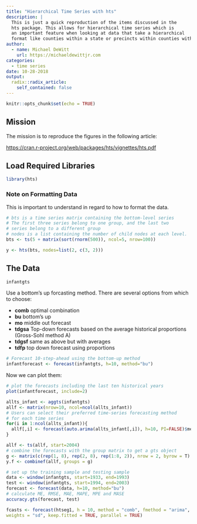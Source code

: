 ```yaml
---
title: "Hierarchical Time Series with hts"
description: |
  This is just a quick reproduction of the items discussed in the 
  hts package. This allows for hierarchical time series which is 
  an important feature when looking at data that take a hierarchical
  format like counties within a state or precincts within counties within states.
author:
  - name: Michael DeWitt
    url: https://michaeldewittjr.com
categories:
  - time series
date: 10-28-2018
output:
  radix::radix_article:
    self_contained: false
---
```


```r
knitr::opts_chunk$set(echo = TRUE)
```

## Mission

The mission is to reproduce the figures in the following article:

<https://cran.r-project.org/web/packages/hts/vignettes/hts.pdf>

## Load Required Libraries

```r
library(hts)
```

### Note on Formatting Data

This is important to understand in regard to how to format the data.

```r
# bts is a time series matrix containing the bottom-level series
# The first three series belong to one group, and the last two
# series belong to a different group
# nodes is a list containing the number of child nodes at each level.
bts <- ts(5 + matrix(sort(rnorm(500)), ncol=5, nrow=100))

y <- hts(bts, nodes=list(2, c(3, 2)))
```


## The Data

```r
infantgts
```

Use a bottom's up forcasting method. There are several options from which to choose:

- **comb** optimal combination
- **bu** bottom's up
- **mo** middle out forecast
- **tdgsa** Top-down forecasts based on the average historical proportions (Gross-Sohl method A)
- **tdgsf** same as above but with averages
- **tdfp** top down forecast using proportions

```r
# Forecast 10-step-ahead using the bottom-up method
infantforecast <- forecast(infantgts, h=10, method="bu")
```


Now we can plot them:

```r
# plot the forecasts including the last ten historical years
plot(infantforecast, include=2)

```



```r
allts_infant <- aggts(infantgts)
allf <- matrix(nrow=10, ncol=ncol(allts_infant))
# Users can select their preferred time-series forecasting method
# for each time series
for(i in 1:ncol(allts_infant)){
  allf[,i] <- forecast(auto.arima(allts_infant[,i]), h=10, PI=FALSE)$mean
}

allf <- ts(allf, start=2004)
# combine the forecasts with the group matrix to get a gts object
g <- matrix(c(rep(1, 8), rep(2, 8), rep(1:8, 2)), nrow = 2, byrow = T)
y.f <- combinef(allf, groups = g)
```

```r
# set up the training sample and testing sample
data <- window(infantgts, start=1933, end=1993)
test <- window(infantgts, start=1994, end=2003)
forecast <- forecast(data, h=10, method="bu")
# calculate ME, RMSE, MAE, MAPE, MPE and MASE
accuracy.gts(forecast, test)
```

```r
fcasts <- forecast(htseg1, h = 10, method = "comb", fmethod = "arima",
weights = "sd", keep.fitted = TRUE, parallel = TRUE)
```

